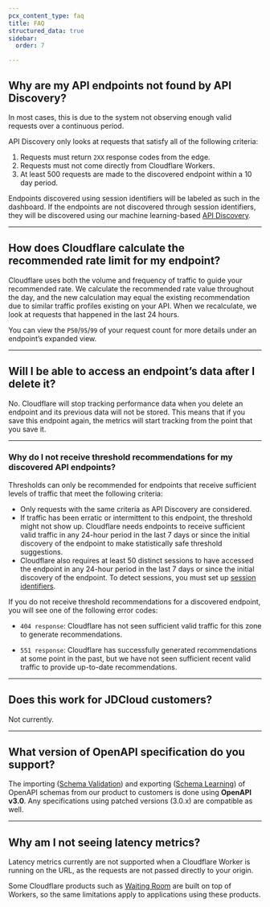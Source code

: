 ```yaml
---
pcx_content_type: faq
title: FAQ
structured_data: true
sidebar:
  order: 7

---
```


## Why are my API endpoints not found by API Discovery?

In most cases, this is due to the system not observing enough valid requests over a continuous period.

API Discovery only looks at requests that satisfy all of the following criteria:

1. Requests must return `2XX` response codes from the edge.
2. Requests must not come directly from Cloudflare Workers.
3. At least 500 requests are made to the discovered endpoint within a 10 day period.

Endpoints discovered using session identifiers will be labeled as such in the dashboard. If the endpoints are not discovered through session identifiers, they will be discovered using our machine learning-based [API Discovery](/api-shield/security/api-discovery/).

***

## How does Cloudflare calculate the recommended rate limit for my endpoint?


Cloudflare uses both the volume and frequency of traffic to guide your recommended rate. We calculate the recommended rate value throughout the day, and the new calculation may equal the existing recommendation due to similar traffic profiles existing on your API. When we recalculate, we look at requests that happened in the last 24 hours.

You can view the `P50`/`95`/`99` of your request count for more details under an endpoint’s expanded view.


***

## Will I be able to access an endpoint’s data after I delete it?

No. Cloudflare will stop tracking performance data when you delete an endpoint and its previous data will not be stored. This means that if you save this endpoint again, the metrics will start tracking from the point that you save it.

***

### Why do I not receive threshold recommendations for my discovered API endpoints?

Thresholds can only be recommended for endpoints that receive sufficient levels of traffic that meet the following criteria:

* Only requests with the same criteria as API Discovery are considered.
* If traffic has been erratic or intermittent to this endpoint, the threshold might not show up. Cloudflare needs endpoints to receive sufficient valid traffic in any 24-hour period in the last 7 days or since the initial discovery of the endpoint to make statistically safe threshold suggestions.
* Cloudflare also requires at least 50 distinct sessions to have accessed the endpoint in any 24-hour period in the last 7 days or since the initial discovery of the endpoint. To detect sessions, you must set up [session identifiers](/api-shield/get-started/#session-identifiers).

If you do not receive threshold recommendations for a discovered endpoint, you will see one of the following error codes:

* `404 response`: Cloudflare has not seen sufficient valid traffic for this zone to generate recommendations.

* `551 response`: Cloudflare has successfully generated recommendations at some point in the past, but we have not seen sufficient recent valid traffic to provide up-to-date recommendations.


***

## Does this work for JDCloud customers?

Not currently.

***

## What version of OpenAPI specification do you support?

The importing ([Schema Validation](/api-shield/security/schema-validation/)) and exporting ([Schema Learning](/api-shield/management-and-monitoring/#endpoint-schema-learning)) of OpenAPI schemas from our product to customers is done using **OpenAPI v3.0**. Any specifications using patched versions (3.0.x) are compatible as well.

***

## Why am I not seeing latency metrics?

Latency metrics currently are not supported when a Cloudflare Worker is running on the URL, as the requests are not passed directly to your origin.

Some Cloudflare products such as [Waiting Room](/waiting-room/) are built on top of Workers, so the same limitations apply to applications using these products.


